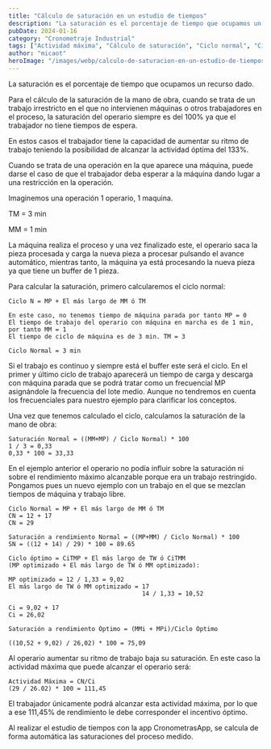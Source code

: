 ```yaml
---
title: "Cálculo de saturación en un estudio de tiempos"
description: "La saturación es el porcentaje de tiempo que ocupamos un recurso dado. Aprende a calcular la saturación de la mano de obra en diferentes escenarios de trabajo con y sin restricciones."
pubDate: 2024-01-16
category: "Cronometraje Industrial"
tags: ["Actividad máxima", "Cálculo de saturación", "Ciclo normal", "Ciclo óptimo", "CronometrasApp", "Estudio de tiempos", "Incentivos por rendimiento", "Operaciones con máquinas", "Saturación", "Trabajo restringido"]
author: "micaot"
heroImage: "/images/webp/calculo-de-saturacion-en-un-estudio-de-tiempos.webp"
---
```



La saturación es el porcentaje de tiempo que ocupamos un recurso dado.

Para el cálculo de la saturación de la mano de obra, cuando se trata de un trabajo irrestricto en el que no intervienen máquinas o otros trabajadores en el proceso, la saturación del operario siempre es del 100% ya que el trabajador no tiene tiempos de espera.

En estos casos el trabajador tiene la capacidad de aumentar su ritmo de trabajo teniendo la posibilidad de alcanzar la actividad óptima del 133%.

Cuando se trata de una operación en la que aparece una máquina, puede darse el caso de que el trabajador deba esperar a la máquina dando lugar a una restricción en la operación.

Imaginemos una operación 1 operario, 1 maquina.

TM = 3 min

MM = 1 min

La máquina realiza el proceso y una vez finalizado este, el operario saca la pieza procesada y carga la nueva pieza a procesar pulsando el avance automático, mientras tanto, la máquina ya está procesando la nueva pieza ya que tiene un buffer de 1 pieza.

<WebpImage src="/images/webp/default.webp" alt="Diagrama de saturación" />

Para calcular la saturación, primero calcularemos el ciclo normal:

```
Ciclo N = MP + El más largo de MM ó TM

En este caso, no tenemos tiempo de máquina parada por tanto MP = 0
El tiempo de trabajo del operario con máquina en marcha es de 1 min, por tanto MM = 1
El tiempo de ciclo de máquina es de 3 min. TM = 3

Ciclo Normal = 3 min
```

Si el trabajo es continuo y siempre está el buffer este será el ciclo. En el primer y último ciclo de trabajo aparecerá un tiempo de carga y descarga con máquina parada que se podrá tratar como un frecuencial MP asignándole la frecuencia del lote medio. Aunque no tendremos en cuenta los frecuenciales para nuestro ejemplo para clarificar los conceptos.

Una vez que tenemos calculado el ciclo, calculamos la saturación de la mano de obra:

```
Saturación Normal = ((MM+MP) / Ciclo Normal) * 100
1 / 3 = 0,33
0,33 * 100 = 33,33
```

En el ejemplo anterior el operario no podía influir sobre la saturación ni sobre el rendimiento máximo alcanzable porque era un trabajo restringido. Pongamos pues un nuevo ejemplo con un trabajo en el que se mezclan tiempos de máquina y trabajo libre.

<WebpImage src="/images/webp/default.webp" alt="Diagrama de saturación con trabajo libre" />

```
Ciclo Normal = MP + El más largo de MM ó TM
CN = 12 + 17
CN = 29
```

```
Saturación a rendimiento Normal = ((MP+MM) / Ciclo Normal) * 100
SN = ((12 + 14) / 29) * 100 = 89.65
```

```
Ciclo óptimo = CiTMP + El más largo de TW ó CiTMM
(MP optimizado + El más largo de TW ó MM optimizado):

MP optimizado = 12 / 1,33 = 9,02
El más largo de TW ó MM optimizado = 17
                                     14 / 1,33 = 10,52

Ci = 9,02 + 17
Ci = 26,02
```

```
Saturación a rendimiento Óptimo = (MMi + MPi)/Ciclo Óptimo

((10,52 + 9,02) / 26,02) * 100 = 75,09
```

Al operario aumentar su ritmo de trabajo baja su saturación. En este caso la actividad máxima que puede alcanzar el operario será:

```
Actividad Máxima = CN/Ci
(29 / 26.02) * 100 = 111,45
```

El trabajador únicamente podrá alcanzar esta actividad máxima, por lo que a ese 111,45% de rendimiento le debe corresponder el incentivo óptimo.

Al realizar el estudio de tiempos con la app CronometrasApp, se calcula de forma automática las saturaciones del proceso medido.